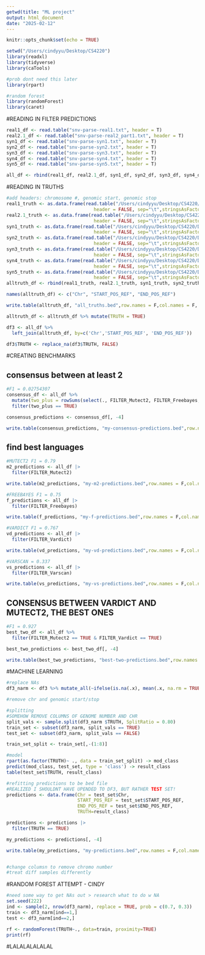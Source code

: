 ```yaml
---
getwd(title: "ML project"
output: html_document
date: "2025-02-12"
---
```


```r
knitr::opts_chunk$set(echo = TRUE)
```

```r
setwd("/Users/cindyyu/Desktop/CS4220")
library(readxl)
library(tidyverse)
library(caTools)

#prob dont need this later
library(rpart)

#random forest
library(randomForest)
library(caret)
```

#READING IN FILTER PREDICTIONS
```r
real1_df <- read.table("snv-parse-real1.txt", header = T)
real2.1_df <- read.table("snv-parse-real2_part1.txt", header = T)
syn1_df <- read.table("snv-parse-syn1.txt", header = T)
syn2_df <- read.table("snv-parse-syn2.txt", header = T)
syn3_df <- read.table("snv-parse-syn3.txt", header = T)
syn4_df <- read.table("snv-parse-syn4.txt", header = T)
syn5_df <- read.table("snv-parse-syn5.txt", header = T)

all_df <- rbind(real1_df, real2.1_df, syn1_df, syn2_df, syn3_df, syn4_df, syn5_df)
```

#READING IN TRUTHS

```r
#add headers: chromosome #, genomic start, genomic stop
real1_truth <- as.data.frame(read.table("/Users/cindyyu/Desktop/CS4220/Data/real1/real1_truth.bed",
                                header = FALSE, sep="\t",stringsAsFactors=FALSE, quote=""))
real2.1_truth <- as.data.frame(read.table("/Users/cindyyu/Desktop/CS4220/Data/real2_part1/real2_truth_chr1to5.bed",
                                header = FALSE, sep="\t",stringsAsFactors=FALSE, quote=""))
syn1_truth <- as.data.frame(read.table("/Users/cindyyu/Desktop/CS4220/Data/syn1/syn1_truth.bed",
                                header = FALSE, sep="\t",stringsAsFactors=FALSE, quote=""))
syn2_truth <- as.data.frame(read.table("/Users/cindyyu/Desktop/CS4220/Data/syn2/syn2_truth.bed",
                                header = FALSE, sep="\t",stringsAsFactors=FALSE, quote=""))
syn3_truth <- as.data.frame(read.table("/Users/cindyyu/Desktop/CS4220/Data/syn3/syn3_truth.bed",
                                header = FALSE, sep="\t",stringsAsFactors=FALSE, quote=""))
syn4_truth <- as.data.frame(read.table("/Users/cindyyu/Desktop/CS4220/Data/syn4/syn4_truth.bed",
                                header = FALSE, sep="\t",stringsAsFactors=FALSE, quote=""))
syn5_truth <- as.data.frame(read.table("/Users/cindyyu/Desktop/CS4220/Data/syn5/syn5_truth.bed",
                                header = FALSE, sep="\t",stringsAsFactors=FALSE, quote=""))
alltruth_df <- rbind(real1_truth, real2.1_truth, syn1_truth, syn2_truth, syn3_truth, syn4_truth, syn5_truth)

names(alltruth_df) <- c("Chr", "START_POS_REF", "END_POS_REF")

write.table(alltruth_df, "all_truths.bed",row.names = F,col.names = F, sep="\t", quote=FALSE)
```


```r
alltruth_df <- alltruth_df %>% mutate(TRUTH = TRUE)

df3 <- all_df %>% 
  left_join(alltruth_df, by=c('Chr','START_POS_REF', 'END_POS_REF'))

df3$TRUTH <- replace_na(df3$TRUTH, FALSE)

```



#CREATING BENCHMARKS 

## consensus between at least 2
```r
#F1 = 0.02754307
consensus_df <- all_df %>%
  mutate(two_plus = rowSums(select(., FILTER_Mutect2, FILTER_Freebayes, FILTER_Varscan, FILTER_Vardict)) >= 2) |>
  filter(two_plus == TRUE)

consensus_predictions <- consensus_df[, -4]

write.table(consensus_predictions, "my-consensus-predictions.bed",row.names = F,col.names = F, sep="\t", quote=FALSE) 

```

## find best languages
```r
#MUTECT2 F1 = 0.79
m2_predictions <- all_df |>
  filter(FILTER_Mutect2)

write.table(m2_predictions, "my-m2-predictions.bed",row.names = F,col.names = F, sep="\t", quote=FALSE)

#FREEBAYES F1 = 0.75
f_predictions <- all_df |>
  filter(FILTER_Freebayes)

write.table(f_predictions, "my-f-predictions.bed",row.names = F,col.names = F, sep="\t", quote=FALSE)

#VARDICT F1 = 0.767
vd_predictions <- all_df |>
  filter(FILTER_Vardict)

write.table(vd_predictions, "my-vd-predictions.bed",row.names = F,col.names = F, sep="\t", quote=FALSE)

#VARSCAN = 0.337
vs_predictions <- all_df |>
  filter(FILTER_Varscan)

write.table(vs_predictions, "my-vs-predictions.bed",row.names = F,col.names = F, sep="\t", quote=FALSE)
```

## CONSENSUS BETWEEN VARDICT AND MUTECT2, THE BEST ONES
```r
#F1 = 0.927
best_two_df <- all_df %>%
  filter(FILTER_Mutect2 == TRUE & FILTER_Vardict == TRUE)

best_two_predictions <- best_two_df[, -4]

write.table(best_two_predictions, "best-two-predictions.bed",row.names = F,col.names = F, sep="\t", quote=FALSE) 

```


#MACHINE LEARNING 
```r
#replace NAs
df3_narm <- df3 %>% mutate_all(~ifelse(is.na(.x), mean(.x, na.rm = TRUE), .x)) 
```



```r
#remove chr and genomic start/stop

#splitting
#SOMEHOW REMOVE COLUMNS OF GENOME NUMBER AND CHR
split_vals <- sample.split(df3_narm $TRUTH, SplitRatio = 0.80)
train_set <- subset(df3_narm, split_vals == TRUE)
test_set <- subset(df3_narm, split_vals == FALSE)

train_set_split <- train_set[,-(1:8)]

#model
rpart(as.factor(TRUTH)~ ., data = train_set_split) -> mod_class
predict(mod_class, test_set, type = 'class') -> result_class
table(test_set$TRUTH, result_class)

#refitting predictions to be bed file
#REALIZED I SHOULDNT HAVE UPENDED TO DF3, BUT RATHER TEST SET!
predictions <- data.frame(Chr = test_set$Chr,
                          START_POS_REF = test_set$START_POS_REF,
                          END_POS_REF = test_set$END_POS_REF, 
                          TRUTH=result_class)

predictions <- predictions |>
  filter(TRUTH == TRUE) 

my_predictions <- predictions[, -4]

write.table(my_predictions, "my-predictions.bed",row.names = F,col.names = F, sep="\t", quote=FALSE) 


#change columsn to remove chromo number
#treat diff samples differently

```

#RANDOM FOREST ATTEMPT - CINDY
```r
#need some way to get NAs out > research what to do w NA 
set.seed(222)
ind <- sample(2, nrow(df3_narm), replace = TRUE, prob = c(0.7, 0.3))
train <- df3_narm[ind==1,]
test <- df3_narm[ind==2,]

rf <- randomForest(TRUTH~., data=train, proximity=TRUE) 
print(rf)
```
#LALALALALALAL
















